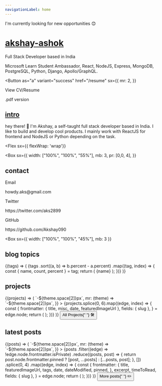 ```yaml
---
navigationLabel: home
---
```



<Alert variant="success">I'm currently looking for new opportunities 😊</Alert>
<Divider />

# [akshay-ashok](#akshay-ashok)

Full Stack Developer based in India

Microsoft Learn Student Ambassador, React, NodeJS, Express, MongoDB, PostgreSQL, Python, Django, Apollo/GraphQL.

<Button
  as="a"
  variant="success"
  href="/resume"
  sx={{
    mr: 2,
  }}
>
  View CV/Resume
</Button>

<Link href="/akshay-resume.pdf" target="_blank" title="View CV">
  .pdf version
</Link>
<Divider />
<Divider />

## [intro](#intro)

hey there! 👋 I'm Akshay, a self-taught full stack developer based in India. I like to build and develop
cool products. I mainly work with ReactJS for frontend and NodeJS or Python depending on the task.

<Divider />

<Flex
  sx={{ flexWrap: 'wrap'}}
>
<Box
  sx={{
    width: ["100%", "100%", "55%"],
    mb: 3,
    pr: [0,0, 4],
  }}
>

## contact

<Text>Email</Text>
<Link href="mailto:howdy.aks@gmail.com" target="_blank" variant="styles.a">
  howdy.aks@gmail.com
</Link>
<Divider />

<Text>Twitter</Text>
<Link href="https://twitter.com/aks2899" target="_blank" variant="styles.a">
  https://twitter.com/aks2899
</Link>
<Divider />

<Text>GitHub</Text>
<Link href="https://github.com/Akshay090" target="_blank" variant="styles.a">
  https://github.com/Akshay090
</Link>
<Divider />

<Divider />
</Box>

<Box
  sx={{
    width: ["100%", "100%", "45%"],
    mb: 3
  }}
>

## blog topics

<Divider />

<SourceTags>
  {(tags) => (
    <Box>
      {tags
        .sort((a, b) => b.percent - a.percent)
        .map((tag, index) => {
          const { name, count, percent } = tag;
          return (
            <Badge
              key={index}
              variant="primary"
              sx={{
                mr: 2,
                mb: 2,
                color: mix("secondary", "primary", `${index / tags.length}`),
                borderColor: mix(
                  "secondary",
                  "primary",
                  `${index / tags.length}`
                ),
              }}
            >
              {name}
            </Badge>
          );
        })}
    </Box>
  )}
</SourceTags>

<Divider />
<Divider />

</Box>
</Flex>

## projects

<SourceList filter="projects">
  {(projects) => (
    <Flex
      sx={{
        flexWrap: "wrap",
        ml: (theme) => `-${theme.space[2]}px`,
        mr: (theme) => `-${theme.space[2]}px`,
      }}
    >
      {projects.splice(0, 6).map((edge, index) => {
        const {
          frontmatter: { title, misc, date, featuredImageUrl },
          fields: { slug },
        } = edge.node;
        return (
          <ProjectCard
            key={index}
            index={index}
            cardImage={featuredImageUrl}
            title={title}
            misc={misc}
            date={date}
            slug={slug}
          />
        );
      })}
    </Flex>
  )}
</SourceList>

<Divider />
<Flex
  sx={{
    justifyContent: "center",
  }}
>
  <Box>
    <Button as={GatsbyLink} variant="ghost" href="/projects">
      All Projects{" "}
      <Box as="span" role="img" aria-label="pencil">
        🛠
      </Box>
    </Button>
  </Box>
</Flex>
<Divider />

## latest posts

<Divider />

<SourceList filter="posts">
  {(posts) => (
    <Flex
      sx={{
        flexWrap: "wrap",
        ml: (theme) => `-${theme.space[2]}px`,
        mr: (theme) => `-${theme.space[2]}px`,
      }}
    >
      {posts
        .filter((edge) => !edge.node.frontmatter.isPrivate)
        .reduce((posts, post) => {
          return post.node.frontmatter.pinned
            ? [post, ...posts]
            : [...posts, post];
        }, [])
        .splice(0, 4)
        .map((edge, index) => {
          const {
            frontmatter: {
              title,
              featuredImageUrl,
              tags,
              date,
              dateModified,
              pinned,
            },
            excerpt,
            timeToRead,
            fields: { slug },
          } = edge.node;
          return (
            <PostCard
              key={index}
              title={title}
              cardImage={index === 0 ? featuredImageUrl : null}
              tags={tags}
              date={date}
              dateModified={dateModified}
              excerpt={excerpt}
              slug={slug}
              pinned={pinned}
              timeToRead={timeToRead}
            />
          );
        })}
    </Flex>
  )}
</SourceList>
<Divider />
<Flex
  sx={{
    justifyContent: "center",
  }}
>
  <Box>
    <Button as={GatsbyLink} variant="ghost" href="/posts">
      More posts{" "}
      <Box as="span" role="img" aria-label="pencil">
        ✏️
      </Box>
    </Button>
  </Box>
</Flex>
